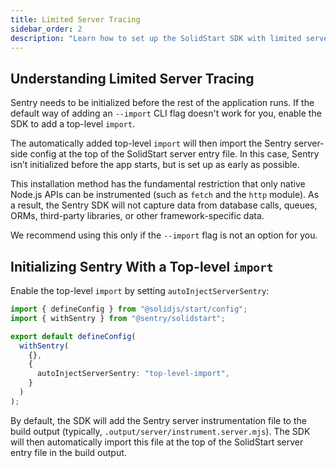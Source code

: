 ```yaml
---
title: Limited Server Tracing
sidebar_order: 2
description: "Learn how to set up the SolidStart SDK with limited server tracing by adding a top-level import to the build output."
---
```


## Understanding Limited Server Tracing

Sentry needs to be initialized before the rest of the application runs.
If the default way of adding an <PlatformLink to="/install/cli-import">`--import` CLI flag</PlatformLink> doesn't work for you,
enable the SDK to add a top-level `import`.

The automatically added top-level `import` will then import the Sentry server-side config at the top of the SolidStart server entry file.
In this case, Sentry isn’t initialized before the app starts, but is set up as early as possible.

<Alert level='warning' title='Restrictions of this installation method'>

This installation method has the fundamental restriction that only native Node.js APIs can be instrumented (such as `fetch` and the `http` module).
As a result, the Sentry SDK will not capture data from database calls, queues, ORMs, third-party libraries, or other framework-specific data.

We recommend using this only if the `--import` flag is not an option for you.

</Alert>

## Initializing Sentry With a Top-level `import`

Enable the top-level `import` by setting `autoInjectServerSentry`:

```typescript {filename:app.config.ts} {8}
import { defineConfig } from "@solidjs/start/config";
import { withSentry } from "@sentry/solidstart";

export default defineConfig(
  withSentry(
    {},
    {
      autoInjectServerSentry: "top-level-import",
    }
  )
);
```

By default, the SDK will add the Sentry server instrumentation file to the build output (typically, `.output/server/instrument.server.mjs`).
The SDK will then automatically import this file at the top of the SolidStart server entry file in the build output.
